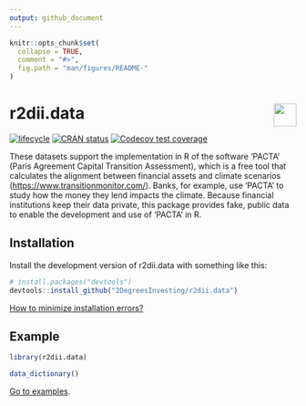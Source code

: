 ```yaml
---
output: github_document 
---
```

<!-- README.md is generated from README.Rmd. Please edit that file -->

```r
knitr::opts_chunk$set(
  collapse = TRUE,
  comment = "#>",
  fig.path = "man/figures/README-"
)
```

# <img src="https://i.imgur.com/3jITMq8.png" align="right" height=40 /> r2dii.data

<!-- badges: start -->
[![lifecycle](https://img.shields.io/badge/lifecycle-experimental-orange.svg)](https://www.tidyverse.org/lifecycle/#experimental)
[![CRAN status](https://www.r-pkg.org/badges/version/r2dii.data)](https://CRAN.R-project.org/package=r2dii.data)
[![Codecov test coverage](https://codecov.io/gh/2DegreesInvesting/r2dii.data/branch/master/graph/badge.svg)](https://codecov.io/gh/2DegreesInvesting/r2dii.data?branch=master)
<!-- badges: end -->

These datasets support the implementation in R of
the software 'PACTA' (Paris Agreement Capital Transition Assessment),
which is a free tool that calculates the alignment between financial
assets and climate scenarios (<https://www.transitionmonitor.com/>).
Banks, for example, use 'PACTA' to study how the money they lend
impacts the climate. Because financial institutions keep their data
private, this package provides fake, public data to enable the development
and use of 'PACTA' in R.

## Installation

Install the development version of r2dii.data with something like this:

```r
# install.packages("devtools")
devtools::install_github("2DegreesInvesting/r2dii.data")
```

[How to minimize installation errors?](https://gist.github.com/maurolepore/a0187be9d40aee95a43f20a85f4caed6#installation)

## Example 

```r
library(r2dii.data)

data_dictionary()
```

[Go to examples](https://2degreesinvesting.github.io/r2dii/#examples).


